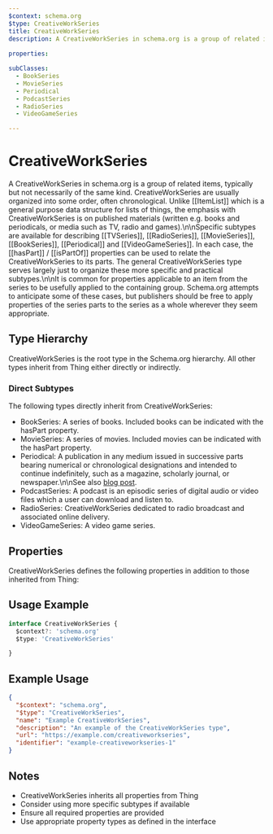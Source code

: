 ```yaml
---
$context: schema.org
$type: CreativeWorkSeries
title: CreativeWorkSeries
description: A CreativeWorkSeries in schema.org is a group of related items, typically but not necessarily of the same kind. CreativeWorkSeries are usually organized into some order, often chronological. Unlike [[ItemList]] which is a general purpose data structure for lists of things, the emphasis with CreativeWorkSeries is on published materials (written e.g. books and periodicals, or media such as TV, radio and games).\n\nSpecific subtypes are available for describing [[TVSeries]], [[RadioSeries]], [[MovieSeries]], [[BookSeries]], [[Periodical]] and [[VideoGameSeries]]. In each case, the [[hasPart]] / [[isPartOf]] properties can be used to relate the CreativeWorkSeries to its parts. The general CreativeWorkSeries type serves largely just to organize these more specific and practical subtypes.\n\nIt is common for properties applicable to an item from the series to be usefully applied to the containing group. Schema.org attempts to anticipate some of these cases, but publishers should be free to apply properties of the series parts to the series as a whole wherever they seem appropriate.
    
properties:

subClasses:
  - BookSeries
  - MovieSeries
  - Periodical
  - PodcastSeries
  - RadioSeries
  - VideoGameSeries

---
```


# CreativeWorkSeries

A CreativeWorkSeries in schema.org is a group of related items, typically but not necessarily of the same kind. CreativeWorkSeries are usually organized into some order, often chronological. Unlike [[ItemList]] which is a general purpose data structure for lists of things, the emphasis with CreativeWorkSeries is on published materials (written e.g. books and periodicals, or media such as TV, radio and games).\n\nSpecific subtypes are available for describing [[TVSeries]], [[RadioSeries]], [[MovieSeries]], [[BookSeries]], [[Periodical]] and [[VideoGameSeries]]. In each case, the [[hasPart]] / [[isPartOf]] properties can be used to relate the CreativeWorkSeries to its parts. The general CreativeWorkSeries type serves largely just to organize these more specific and practical subtypes.\n\nIt is common for properties applicable to an item from the series to be usefully applied to the containing group. Schema.org attempts to anticipate some of these cases, but publishers should be free to apply properties of the series parts to the series as a whole wherever they seem appropriate.
    

## Type Hierarchy

CreativeWorkSeries is the root type in the Schema.org hierarchy. All other types inherit from Thing either directly or indirectly.

### Direct Subtypes

The following types directly inherit from CreativeWorkSeries:

- BookSeries: A series of books. Included books can be indicated with the hasPart property.
- MovieSeries: A series of movies. Included movies can be indicated with the hasPart property.
- Periodical: A publication in any medium issued in successive parts bearing numerical or chronological designations and intended to continue indefinitely, such as a magazine, scholarly journal, or newspaper.\n\nSee also [blog post](http://blog.schema.org/2014/09/schemaorg-support-for-bibliographic_2.html).
- PodcastSeries: A podcast is an episodic series of digital audio or video files which a user can download and listen to.
- RadioSeries: CreativeWorkSeries dedicated to radio broadcast and associated online delivery.
- VideoGameSeries: A video game series.

## Properties

CreativeWorkSeries defines the following properties in addition to those inherited from Thing:



## Usage Example

```typescript
interface CreativeWorkSeries {
  $context?: 'schema.org'
  $type: 'CreativeWorkSeries'

}
```

## Example Usage

```json
{
  "$context": "schema.org",
  "$type": "CreativeWorkSeries",
  "name": "Example CreativeWorkSeries",
  "description": "An example of the CreativeWorkSeries type",
  "url": "https://example.com/creativeworkseries",
  "identifier": "example-creativeworkseries-1"
}
```

## Notes

- CreativeWorkSeries inherits all properties from Thing
- Consider using more specific subtypes if available
- Ensure all required properties are provided
- Use appropriate property types as defined in the interface
